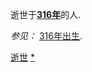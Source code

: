 {{Catnav|頁面分類|人物|逝世|4世纪逝世|310年代逝世}}

逝世于'''[[316年|316年]]'''的人.

''参见：'' [[:Category:316年出生|316年出生]]. 
{{生死年代|31|逝世}}
{{Commonscat|316 deaths}}

[[Category:316年|逝世]]
[[Category:310年代逝世|*{{PAGENAME}}]]